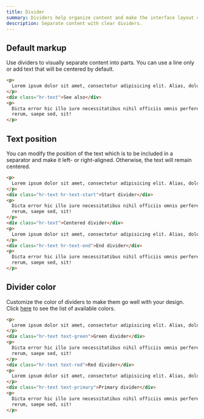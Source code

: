 ```yaml
---
title: Divider
summary: Dividers help organize content and make the interface layout clear and uncluttered. Greater clarity adds up to better user experience and enhanced interaction with a website or app.
description: Separate content with clear dividers.
---
```


## Default markup

Use dividers to visually separate content into parts. You can use a line only or add text that will be centered by default.

```html example
<p>
  Lorem ipsum dolor sit amet, consectetur adipisicing elit. Alias, dolore dolores doloribus est ex.
</p>
<div class="hr-text">See also</div>
<p>
  Dicta error hic illo iure necessitatibus nihil officiis omnis perferendis, praesentium repellendus
  rerum, saepe sed, sit!
</p>
```

## Text position

You can modify the position of the text which is to be included in a separator and make it left- or right-aligned. Otherwise, the text will remain centered.

```html example height="380px"
<p>
  Lorem ipsum dolor sit amet, consectetur adipisicing elit. Alias, dolore dolores doloribus est ex.
</p>
<div class="hr-text hr-text-start">Start divider</div>
<p>
  Dicta error hic illo iure necessitatibus nihil officiis omnis perferendis, praesentium repellendus
  rerum, saepe sed, sit!
</p>
<div class="hr-text">Centered divider</div>
<p>
  Lorem ipsum dolor sit amet, consectetur adipisicing elit. Alias, dolore dolores doloribus est ex.
</p>
<div class="hr-text hr-text-end">End divider</div>
<p>
  Dicta error hic illo iure necessitatibus nihil officiis omnis perferendis, praesentium repellendus
  rerum, saepe sed, sit!
</p>
```

## Divider color

Customize the color of dividers to make them go well with your design. Click [here](/docs/ui/base/colors) to see the list of available colors.

```html example height="380px"
<p>
  Lorem ipsum dolor sit amet, consectetur adipisicing elit. Alias, dolore dolores doloribus est ex.
</p>
<div class="hr-text text-green">Green divider</div>
<p>
  Dicta error hic illo iure necessitatibus nihil officiis omnis perferendis, praesentium repellendus
  rerum, saepe sed, sit!
</p>
<div class="hr-text text-red">Red divider</div>
<p>
  Lorem ipsum dolor sit amet, consectetur adipisicing elit. Alias, dolore dolores doloribus est ex.
</p>
<div class="hr-text text-primary">Primary divider</div>
<p>
  Dicta error hic illo iure necessitatibus nihil officiis omnis perferendis, praesentium repellendus
  rerum, saepe sed, sit!
</p>
```
